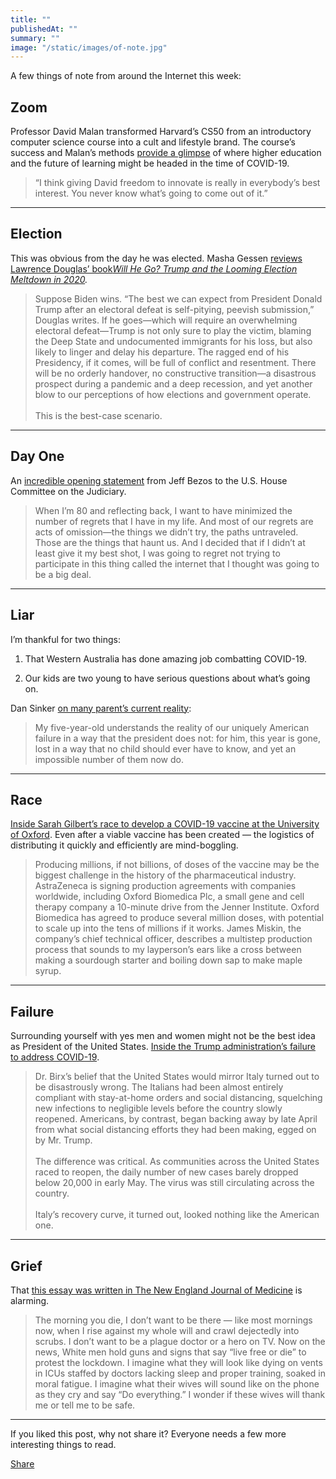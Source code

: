 ```yaml
---
title: ""
publishedAt: ""
summary: ""
image: "/static/images/of-note.jpg"
---
```


A few things of note from around the Internet this week:

Zoom
----

Professor David Malan transformed Harvard’s CS50 from an introductory
computer science course into a cult and lifestyle brand. The course’s
success and Malan’s methods [provide a
glimpse](https://ofnote.substack.com/publish/post/795689) of where
higher education and the future of learning might be headed in the time
of COVID-19.

> “I think giving David freedom to innovate is really in everybody’s
> best interest. You never know what’s going to come out of it.”

* * * * *

Election
--------

This was obvious from the day he was elected. Masha Gessen [reviews
Lawrence Douglas’
book](https://www.newyorker.com/news/our-columnists/what-could-happen-if-donald-trump-rejects-electoral-defeat)*[Will
He Go? Trump and the Looming Election Meltdown in
2020](https://www.newyorker.com/news/our-columnists/what-could-happen-if-donald-trump-rejects-electoral-defeat).*

> Suppose Biden wins. “The best we can expect from President Donald
> Trump after an electoral defeat is self-pitying, peevish submission,”
> Douglas writes. If he goes—which will require an overwhelming
> electoral defeat—Trump is not only sure to play the victim, blaming
> the Deep State and undocumented immigrants for his loss, but also
> likely to linger and delay his departure. The ragged end of his
> Presidency, if it comes, will be full of conflict and resentment.
> There will be no orderly handover, no constructive transition—a
> disastrous prospect during a pandemic and a deep recession, and yet
> another blow to our perceptions of how elections and government
> operate. \
> \
> This is the best-case scenario.

* * * * *

Day One
-------

An [incredible opening
statement](https://blog.aboutamazon.com/policy/statement-by-jeff-bezos-to-the-u-s-house-committee-on-the-judiciary)
from Jeff Bezos to the U.S. House Committee on the Judiciary.

> When I’m 80 and reflecting back, I want to have minimized the number
> of regrets that I have in my life. And most of our regrets are acts of
> omission—the things we didn’t try, the paths untraveled. Those are the
> things that haunt us. And I decided that if I didn’t at least give it
> my best shot, I was going to regret not trying to participate in this
> thing called the internet that I thought was going to be a big deal.

* * * * *

Liar
----

I’m thankful for two things:

1.  That Western Australia has done amazing job combatting COVID-19.

2.  Our kids are two young to have serious questions about what’s going
    on.

Dan Sinker [on many parent’s current
reality](https://www.esquire.com/news-politics/a33379355/parenting-coronavirus-lying-to-kids/):

> My five-year-old understands the reality of our uniquely American
> failure in a way that the president does not: for him, this year is
> gone, lost in a way that no child should ever have to know, and yet an
> impossible number of them now do.

* * * * *

Race
----

[Inside Sarah Gilbert’s race to develop a COVID-19 vaccine at the
University of
Oxford](https://www.bloomberg.com/news/features/2020-07-15/oxford-s-covid-19-vaccine-is-the-coronavirus-front-runner).
Even after a viable vaccine has been created — the logistics of
distributing it quickly and efficiently are mind-boggling.

> Producing millions, if not billions, of doses of the vaccine may be
> the biggest challenge in the history of the pharmaceutical industry.
> AstraZeneca is signing production agreements with companies worldwide,
> including Oxford Biomedica Plc, a small gene and cell therapy company
> a 10-minute drive from the Jenner Institute. Oxford Biomedica has
> agreed to produce several million doses, with potential to scale up
> into the tens of millions if it works. James Miskin, the company’s
> chief technical officer, describes a multistep production process that
> sounds to my layperson’s ears like a cross between making a sourdough
> starter and boiling down sap to make maple syrup.

* * * * *

Failure
-------

Surrounding yourself with yes men and women might not be the best idea
as President of the United States. [Inside the Trump administration’s
failure to address
COVID-19](https://www.nytimes.com/2020/07/18/us/politics/trump-coronavirus-response-failure-leadership.html).

> Dr. Birx’s belief that the United States would mirror Italy turned out
> to be disastrously wrong. The Italians had been almost entirely
> compliant with stay-at-home orders and social distancing, squelching
> new infections to negligible levels before the country slowly
> reopened. Americans, by contrast, began backing away by late April
> from what social distancing efforts they had been making, egged on by
> Mr. Trump. \
> \
> The difference was critical. As communities across the United States
> raced to reopen, the daily number of new cases barely dropped below
> 20,000 in early May. The virus was still circulating across the
> country. \
> \
> Italy’s recovery curve, it turned out, looked nothing like the
> American one.

* * * * *

Grief
-----

That [this essay was written in The New England Journal of
Medicine](https://www.nejm.org/doi/full/10.1056/NEJMp2016293) is
alarming.

> The morning you die, I don’t want to be there — like most mornings
> now, when I rise against my whole will and crawl dejectedly into
> scrubs. I don’t want to be a plague doctor or a hero on TV. Now on the
> news, White men hold guns and signs that say “live free or die” to
> protest the lockdown. I imagine what they will look like dying on
> vents in ICUs staffed by doctors lacking sleep and proper training,
> soaked in moral fatigue. I imagine what their wives will sound like on
> the phone as they cry and say “Do everything.” I wonder if these wives
> will thank me or tell me to be safe.

* * * * *

If you liked this post, why not share it? Everyone needs a few more
interesting things to read.

[Share](https://ofnote.substack.com/p/week-of-july-27-2020?&utm_source=substack&utm_medium=email&utm_content=share&action=share)
